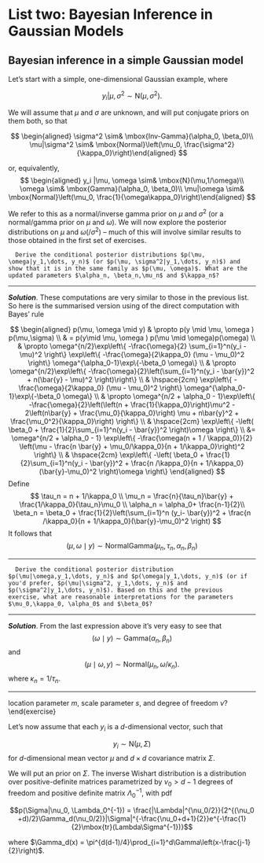# List two: Bayesian Inference in Gaussian Models

## Bayesian inference in a simple Gaussian model

Let's start with a simple, one-dimensional Gaussian example, where

$$y_i |\mu, \sigma^2 \sim \mbox{N}(\mu,\sigma^2).$$

We will assume that $\mu$ and $\sigma$ are unknown, and will put conjugate priors on them both, so that

$$
\begin{aligned}
  \sigma^2 \sim& \mbox{Inv-Gamma}(\alpha_0, \beta_0)\\
  \mu|\sigma^2 \sim& \mbox{Normal}\left(\mu_0, \frac{\sigma^2}{\kappa_0}\right)\end{aligned}
$$

or, equivalently,
$$
\begin{aligned}
  y_i |\mu, \omega \sim& \mbox{N}(\mu,1/\omega)\\
  \omega \sim& \mbox{Gamma}(\alpha_0, \beta_0)\\
  \mu|\omega \sim& \mbox{Normal}\left(\mu_0, \frac{1}{\omega\kappa_0}\right)\end{aligned}
$$

We refer to this as a normal/inverse gamma prior on $\mu$ and $\sigma^2$ (or a normal/gamma prior on $\mu$ and $\omega$). We will now explore the posterior distributions on $\mu$ and $\omega$(/$\sigma^2$) -- much of this will involve similar results to those obtained in the first set of exercises.




```exercise
  Derive the conditional posterior distributions $p(\mu, \omega|y_1,\dots, y_n)$ (or $p(\mu, \sigma^2|y_1,\dots, y_n)$) and show that it is in the same family as $p(\mu, \omega)$. What are the updated parameters $\alpha_n, \beta_n,\mu_n$ and $\kappa_n$?
```

----

***Solution***. These computations are very similar to those in the previous list. So here is the summarised version using  of the direct computation with Bayes' rule

$$
\begin{aligned}
p(\mu, \omega \mid y) & \propto p(y \mid \mu, \omega ) p(\mu,\sigma) \\
& = p(y\mid \mu, \omega ) p(\mu \mid \omega)p(\omega) \\
& \propto \omega^{n/2}\exp\left\{ -\frac{\omega}{2} \sum_{i=1}^n(y_i - \mu)^2 \right\}
\exp\left\{ -\frac{\omega}{2\kappa_0} (\mu - \mu_0)^2 \right\} \omega^{\alpha_0-1}\exp\{-\beta_0 \omega\} \\
& \propto \omega^{n/2}\exp\left\{ -\frac{\omega}{2}\left(\sum_{i=1}^n(y_i - \bar{y})^2 + n(\bar{y} - \mu)^2 \right)\right\} \\ & \hspace{2cm}
\exp\left\{ -\frac{\omega}{2\kappa_0} (\mu - \mu_0)^2 \right\} \omega^{\alpha_0-1}\exp\{-\beta_0 \omega\} \\
& \propto \omega^{n/2 + \alpha_0 - 1}\exp\left\{ -\frac{\omega}{2}\left(\left(n + \frac{1}{\kappa_0}\right)\mu^2 - 2\left(n\bar{y} + \frac{\mu_0}{\kappa_0}\right) \mu + n\bar{y}^2 + \frac{\mu_0^2}{\kappa_0}\right) \right\} \\ & \hspace{2cm}
\exp\left\{ -\left( \beta_0  +  \frac{1}{2}\sum_{i=1}^n(y_i - \bar{y})^2 \right)\omega \right\} \\
&= \omega^{n/2 + \alpha_0 - 1}  \exp\left\{ -\frac{\omega(n + 1 / \kappa_0)}{2} \left(\mu - \frac{n \bar{y} + \mu_0/\kappa_0}{n + 1/\kappa_0}\right)^2 \right\} \\
& \hspace{2cm} \exp\left\{ -\left( \beta_0  +  \frac{1}{2}\sum_{i=1}^n(y_i - \bar{y})^2 + \frac{n /\kappa_0}{n + 1/\kappa_0}(\bar{y}-\mu_0)^2   \right)\omega \right\}
\end{aligned}
$$
Define
$$
\tau_n = n + 1/\kappa_0 \\
\mu_n = \frac{n}{\tau_n}\bar{y} + \frac{1/\kappa_0}{\tau_n}\mu_0 \\
\alpha_n = \alpha_0+ \frac{n-1}{2}\\
\beta_n = \beta_0 + \frac{1}{2}\left(\sum_{i=1}^n (y_i- \bar{y})^2 + \frac{n /\kappa_0}{n + 1/\kappa_0}(\bar{y}-\mu_0)^2 \right)
$$
It follows that 
$$
(\mu, \omega \mid y ) \sim \mathrm{NormalGamma}\left(\mu_n, \tau_n, \alpha_n, \beta_n \right)
$$


----

```exercise
  Derive the conditional posterior distribution $p(\mu|\omega,y_1,\dots, y_n)$ and $p(\omega|y_1,\dots, y_n)$ (or if you'd prefer, $p(\mu|\sigma^2, y_1,\dots, y_n)$ and $p(\sigma^2|y_1,\dots, y_n)$). Based on this and the previous exercise, what are reasonable interpretations for the parameters $\mu_0,\kappa_0, \alpha_0$ and $\beta_0$?
```

----

***Solution***. From the last expression above it's very easy to see that
$$
(\omega  \mid y) \sim \mathrm{Gamma}(\alpha_n, \beta_n)
$$
and
$$
(\mu \mid \omega, y) \sim \mathrm{Normal}(\mu_n, \omega / \kappa_n).
$$
where $\kappa_n = 1 /\tau_n$.

----

\begin{exercise}
  Show that the marginal distribution over $\mu$ is a centered, scaled $t$-distribution (note we showed something very similar in the last set of exercises!), i.e.\
  $$p(\mu) \propto \left(1+\frac{1}{\nu}\frac{(\mu-m)^2}{s^2}\right)^{-\frac{\nu+1}{2}}$$
  What are the location parameter $m$, scale parameter $s$, and degree of freedom $\nu$?
\end{exercise}

\begin{exercise}
  The marginal posterior $p(\mu|y_1,\dots, y_n)$ is also a centered, scaled $t$-distribution. Find the updated location, scale and degrees of freedom.
\end{exercise}

\begin{exercise}
  Derive the posterior predictive distribution $p(y_{n+1},\dots, y_{n+m}|y_1,\dots, y_{m})$.
\end{exercise}

\begin{exercise}
  Derive the marginal distribution over $y_1,\dots, y_n$.
\end{exercise}



\section{Bayesian inference in a multivariate Gaussian model}

Let's now assume that each $y_i$ is a $d$-dimensional vector, such that

$$y_i \sim \mbox{N}(\mu, \Sigma)$$
for $d$-dimensional mean vector $\mu$ and $d\times d$ covariance matrix $\Sigma$.

We will put an \textit{inverse Wishart} prior on $\Sigma$. The inverse Wishart distribution is a distribution over positive-definite matrices parametrized by $\nu_0>d-1$ degrees of freedom and  positive definite matrix $\Lambda_0^{-1}$, with pdf

$$p(\Sigma|\nu_0, \Lambda_0^{-1}) = \frac{|\Lambda|^{\nu_0/2}}{2^{(\nu_0 +d)/2}\Gamma_d(\nu_0/2)}|\Sigma|^{-\frac{\nu_0+d+1}{2}}e^{-\frac{1}{2}\mbox{tr}(Lambda\Sigma^{-1})}$$

where
$\Gamma_d(x) = \pi^{d(d-1)/4}\prod_{i=1}^d\Gamma\left(x-\frac{j-1}{2}\right)$.
\begin{exercise}
  Show that in the univariate case, the inverse Wishart distribution reduces to the inverse gamma distribution.
\end{exercise}

\begin{exercise}
  Let $\Sigma \sim \mbox{Inv-Wishart}(\nu_0, \Lambda_0^{-1})$ and $\mu|\Sigma \sim \mbox{N}(\mu_0, \Sigma/\kappa_0)$, so that

  $$p(\mu,\Sigma) \propto |\Sigma|^{-\frac{\nu_0+d+1}{2}}e^{-\frac{1}{2}\mbox{tr}(\Lambda_0\Sigma^{-1}) + \frac{\kappa_0}{2}(\mu-\mu_0)^T\Sigma^{-1}(\mu-\mu_0)}$$

  and let
  $$y_i \sim \mbox{N}(\mu, \Sigma)$$
  Show that $p(\mu, \Sigma|y_1,\dots,y_n)$ is also normal-inverse Wishart distributed, and give the form of the updated parameters $\mu_n, \kappa_n, \nu_n$ and $\Lambda_n$. It will be helpful to note that

  $$\begin{aligned}\sum_{i=1}^n(y_i-\mu)^T\Sigma^{-1}(y_i-\mu) =& \sum_{i=1}^n\sum_{j=1}^d\sum_{k=1}^d(x_{ij}-\mu_j)(\Sigma^{-1})_{jk}(x_{ik}-\mu_k)\\
    =& \sum_{j=1}^d\sum_{k=1}^d (\Sigma^{-1})_{ab}\sum_{i=1}^n(x_{ij}-\mu_j)(x_{ik}-\mu_k)\\
    =& tr\left(\Sigma^{-1}\sum_{i=1}^n(x_i-\mu)(x_i-\mu)^T\right)\end{aligned}$$
  
  Based on this, give interpretations for the prior parameters.
\end{exercise}

